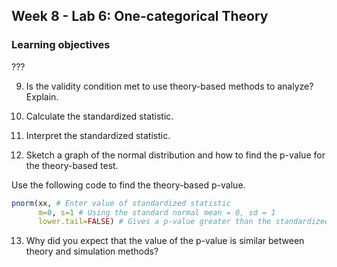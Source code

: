 ## Week 8 - Lab 6:  One-categorical Theory

\setstretch{1}

### Learning objectives
???

9. Is the validity condition met to use theory-based methods to analyze?  Explain.

\vspace{0.8in}

10. Calculate the standardized statistic.

\vspace{0.8in}

11. Interpret the standardized statistic.

\vspace{0.8in}


12.  Sketch a graph of the normal distribution and how to find the p-value for the theory-based test.

\vspace{1.4in}

Use the following code to find the theory-based p-value.

```r
pnorm(xx, # Enter value of standardized statistic
      m=0, s=1 # Using the standard normal mean = 0, sd = 1
      lower.tail=FALSE) # Gives a p-value greater than the standardized statistic
```

13. Why did you expect that the value of the p-value is similar between theory and simulation methods?